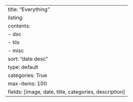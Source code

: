 ---
title: "Everything"
listing:
  contents: 
    - dsc
    - tils
    - misc
  sort: "date desc"
  type: default
  categories: True
  max-items: 100
  fields: [image, date, title, categories, description]
---